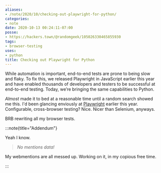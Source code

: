 ```yaml
---
aliases:
- /note/2020/10/checking-out-playwright-for-python/
categories:
- note
date: 2020-10-13 00:24:11-07:00
posse:
- https://hackers.town/@randomgeek/105026330465855930
tags:
- browser-testing
uses:
- python
title: Checking out Playwright for Python
---
```


<Quote
  title="Announcing Playwright for Python: Reliable end-to-end testing for the web"
  cite="https://devblogs.microsoft.com/python/announcing-playwright-for-python-reliable-end-to-end-testing-for-the-web/">

While automation is important, end-to-end tests are prone to being slow and
flaky. To fix this, we released Playwright in JavaScript earlier this year and
have enabled thousands of developers and testers to be successful at end-to-end
testing. Today, we’re bringing the same capabilities to Python.

</Quote>

[Playwright]: https://playwright.dev

*Almost* made it to bed at a reasonable time until a random search showed me this.
I'd been glancing enviously at [Playwright][] earlier this year.
Configurable, cross-browser testing?
Nice.
Nicer than Selenium, anyways.

BRB rewriting all my browser tests.

:::note{title="Addendum"}

Yeah I know.

> *No mentions data!*

My webmentions are all messed up.
Working on it, in my copious free time.

:::
